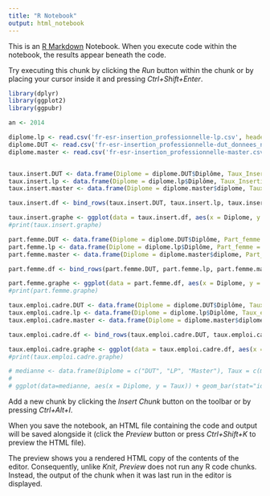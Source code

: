 ```yaml
---
title: "R Notebook"
output: html_notebook
---
```


This is an [R Markdown](http://rmarkdown.rstudio.com) Notebook. When you execute code within the notebook, the results appear beneath the code. 

Try executing this chunk by clicking the *Run* button within the chunk or by placing your cursor inside it and pressing *Ctrl+Shift+Enter*. 

```r

library(dplyr)
library(ggplot2)
library(ggpubr)

an <- 2014

diplome.lp <- read.csv('fr-esr-insertion_professionnelle-lp.csv', header = T, sep = ';', na.strings = 'ns', fill=TRUE, encoding = "UTF-8")%>%filter(Annee == an&Domaine == 'Sciences, technologies et santé')
diplome.DUT <- read.csv('fr-esr-insertion_professionnelle-dut_donnees_nationales.csv', header = T, sep = ';',na.strings = c('ns', 'nd'), fill=TRUE, encoding = "UTF-8")%>%filter(Année == an&Domaine == 'Sciences, technologies et santé')
diplome.master <- read.csv('fr-esr-insertion_professionnelle-master.csv', header = T, sep = ';', na.strings = 'ns', fill=TRUE, encoding = "UTF-8")%>%filter(annee == an&domaine == 'Sciences, technologies et santé')


taux.insert.DUT <- data.frame(Diplome = diplome.DUT$Diplôme, Taux_Insertion = as.numeric(diplome.DUT$Taux.d.insertion))
taux.insert.lp <- data.frame(Diplome = diplome.lp$Diplôme, Taux_Insertion = as.numeric(diplome.lp$Taux.d.insertion))
taux.insert.master <- data.frame(Diplome = diplome.master$diplome, Taux_Insertion = as.numeric(diplome.master$taux_dinsertion))

taux.insert.df <- bind_rows(taux.insert.DUT, taux.insert.lp, taux.insert.master)

taux.insert.graphe <- ggplot(data = taux.insert.df, aes(x = Diplome, y = Taux_Insertion)) + geom_boxplot() + labs(x = "Types de diplômes", y = "Taux d'insertion")
#print(taux.insert.graphe)

part.femme.DUT <- data.frame(Diplome = diplome.DUT$Diplôme, Part_femme = as.numeric(diplome.DUT$Part.des.femmes))
part.femme.lp <- data.frame(Diplome = diplome.lp$Diplôme, Part_femme = as.numeric(diplome.lp$X..femmes))
part.femme.master <- data.frame(Diplome = diplome.master$diplome, Part_femme = as.numeric(diplome.master$femmes))

part.femme.df <- bind_rows(part.femme.DUT, part.femme.lp, part.femme.master)

part.femme.graphe <- ggplot(data = part.femme.df, aes(x = Diplome, y = Part_femme)) + geom_boxplot() + labs(x = "Types de diplômes", y = "Part des femmes")
#print(part.femme.graphe)

taux.emploi.cadre.DUT <- data.frame(Diplome = diplome.DUT$Diplôme, Taux_emploi_cadre = as.numeric(diplome.DUT$Part.des.emplois.de.niveau.cadre))
taux.emploi.cadre.lp <- data.frame(Diplome = diplome.lp$Diplôme, Taux_emploi_cadre = as.numeric(diplome.lp$X..emplois.cadre))
taux.emploi.cadre.master <- data.frame(Diplome = diplome.master$diplome, Taux_emploi_cadre = as.numeric(diplome.master$emplois_cadre))

taux.emploi.cadre.df <- bind_rows(taux.emploi.cadre.DUT, taux.emploi.cadre.lp, taux.emploi.cadre.master)

taux.emploi.cadre.graphe <- ggplot(data = taux.emploi.cadre.df, aes(x = Diplome, y = Taux_emploi_cadre)) + geom_boxplot() + labs(x = "Types de diplômes", y = "Taux d'emplois cadrés")
#print(taux.emploi.cadre.graphe)

# medianne <- data.frame(Diplome = c("DUT", "LP", "Master"), Taux = c(median(as.numeric(diplome.DUT$Taux.d.insertion), na.rm = TRUE), median(as.numeric(diplome.lp$Taux.d.insertion), na.rm = TRUE), median(as.numeric(diplome.master$taux_dinsertion), na.rm = TRUE)))
# 
# ggplot(data=medianne, aes(x = Diplome, y = Taux)) + geom_bar(stat="identity", fill="lightblue", colour="black") + geom_text(aes(label=Taux),vjust=15,colour="black")


```

Add a new chunk by clicking the *Insert Chunk* button on the toolbar or by pressing *Ctrl+Alt+I*.

When you save the notebook, an HTML file containing the code and output will be saved alongside it (click the *Preview* button or press *Ctrl+Shift+K* to preview the HTML file).

The preview shows you a rendered HTML copy of the contents of the editor. Consequently, unlike *Knit*, *Preview* does not run any R code chunks. Instead, the output of the chunk when it was last run in the editor is displayed.
